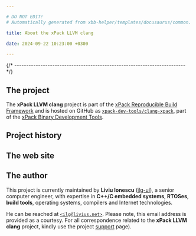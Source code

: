 ```yaml
---

# DO NOT EDIT!
# Automatically generated from xbb-helper/templates/docusaurus/common.

title: About the xPack LLVM clang

date: 2024-09-22 10:23:00 +0300

---
```



{/* ------------------------------------------------------------------------ */}

## The project

The **xPack LLVM clang** project is part of the
[xPack Reproducible Build Framework](https://xpack.github.io)
and is hosted on GitHub as
[`xpack-dev-tools/clang-xpack`](https://github.com/xpack-dev-tools/clang-xpack),
part of the [xPack Binary Development Tools](https://github.com/xpack-dev-tools/).

<MoreIntro/>

## Project history

<History/>

## The web site

<Website/>

## The author

This project is currently maintained by **Liviu Ionescu**
([ilg-ul](https://github.com/ilg-ul)),
a senior computer engineer, with expertise in **C++/C embedded systems**,
**RTOSes**, **build tools**, operating systems, compilers
and Internet technologies.

He can be reached at [`<ilg@livius.net>`](mailto:ilg@livius.net).
Please note, this email address is provided as a courtesy.
For all correspondence related to the **xPack LLVM clang**
project, kindly use the project [support](/docs/support/) page).
